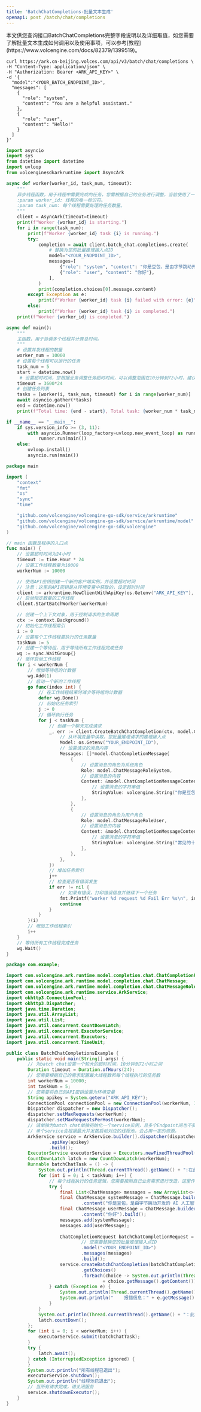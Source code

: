 ```yaml
---
title: 'BatchChatCompletions-批量文本生成'
openapi: post /batch/chat/completions
---
```

<Tip>
    本文供您查询接口BatchChatCompletions完整字段说明以及详细取值，如您需要了解批量文本生成如何调用以及使用事项，可以参考[教程](https://www.volcengine.com/docs/82379/1399519)。
</Tip>

<RequestExample>

```shell Curl
curl https://ark.cn-beijing.volces.com/api/v3/batch/chat/completions \
-H "Content-Type: application/json" \
-H "Authorization: Bearer <ARK_API_KEY>" \
-d '{
  "model":"<YOUR_BATCH_ENDPOINT_ID>",
  "messages": [
    {
      "role": "system",
      "content": "You are a helpful assistant."
    },
    {
      "role": "user",
      "content": "Hello!"
    }
  ]
}'
```

```python Python SDK
import asyncio
import sys
from datetime import datetime
import uvloop
from volcenginesdkarkruntime import AsyncArk

async def worker(worker_id, task_num, timeout):
    """
    异步线程函数，用于线程中需要完成的任务，您需根据自己的业务进行调整，当前使用了一个最简单的对话来代替任务。
    :param worker_id: 线程的唯一标识符。
    :param task_num: 每个线程需要处理的任务数量。
    """
    client = AsyncArk(timeout=timeout)
    print(f"Worker {worker_id} is starting.")
    for i in range(task_num):
        print(f"Worker {worker_id} task {i} is running.")
        try:
            completion = await client.batch_chat.completions.create(
                # 替换为您的批量推理接入点ID
                model="<YOUR_ENDPOINT_ID>",
                messages=[
                    {"role": "system", "content": "你是豆包，是由字节跳动开发的 AI 人工智能助手"},
                    {"role": "user", "content": "你好"},
                ],
            )
            print(completion.choices[0].message.content)
        except Exception as e:
            print(f"Worker {worker_id} task {i} failed with error: {e}")
        else:
            print(f"Worker {worker_id} task {i} is completed.")
    print(f"Worker {worker_id} is completed.")

async def main():
    """
    主函数，用于协调多个线程并计算总时间。
    """
    # 设置并发线程的数量
    worker_num = 10000
    # 设置每个线程可以运行的任务
    task_num = 5
    start = datetime.now()
     # 设置超时时间，您根据业务调整任务超时时间，可以调整范围在10分钟到72小时，建议尽量设置大些，保障任务能正常完成
    timeout = 3600*24 
    # 创建任务列表
    tasks = [worker(i, task_num, timeout) for i in range(worker_num)]
    await asyncio.gather(*tasks)
    end = datetime.now()
    print(f"Total time: {end - start}, Total task: {worker_num * task_num}")

if __name__ == "__main__":
    if sys.version_info >= (3, 11):
        with asyncio.Runner(loop_factory=uvloop.new_event_loop) as runner:
            runner.run(main())
    else:
        uvloop.install()
        asyncio.run(main())
```

```go Go SDK
package main

import (
    "context"
    "fmt"
    "os"
    "sync"
    "time"

    "github.com/volcengine/volcengine-go-sdk/service/arkruntime"
    "github.com/volcengine/volcengine-go-sdk/service/arkruntime/model"
    "github.com/volcengine/volcengine-go-sdk/volcengine"
)

// main 函数是程序的入口点
func main() {
    // 设置超时时间为24小时
    timeout := time.Hour * 24
    // 设置工作线程数量为10000
    workerNum := 10000

    // 使用API密钥创建一个新的客户端实例，并设置超时时间
    // 注意：这里的API密钥是从环境变量中获取的，设定超时时间
    client := arkruntime.NewClientWithApiKey(os.Getenv("ARK_API_KEY"), arkruntime.WithTimeout(timeout))
    // 启动指定数量的工作线程
    client.StartBatchWorker(workerNum)

    // 创建一个上下文对象，用于控制请求的生命周期
    ctx := context.Background()
    // 初始化工作线程索引
    i := 0
    // 设置每个工作线程要执行的任务数量
    taskNum := 5
    // 创建一个等待组，用于等待所有工作线程完成任务
    wg := sync.WaitGroup{}
    // 循环启动工作线程
    for i < workerNum {
        // 增加等待组的计数器
        wg.Add(1)
        // 启动一个新的工作线程
        go func(index int) {
            // 在工作线程结束时减少等待组的计数器
            defer wg.Done()
            // 初始化任务索引
            j := 0
            // 循环执行任务
            for j < taskNum {
                // 创建一个聊天完成请求
                _, err := client.CreateBatchChatCompletion(ctx, model.ChatCompletionRequest{
                    // 从环境变量中读取，您批量推理请求的推理接入点
                    Model: os.Getenv("YOUR_ENDPOINT_ID"),
                    // 设置请求的消息内容
                    Messages: []*model.ChatCompletionMessage{
                        {
                            // 设置消息的角色为系统角色
                            Role: model.ChatMessageRoleSystem,
                            // 设置消息的内容
                            Content: &model.ChatCompletionMessageContent{
                                // 设置消息的字符串值
                                StringValue: volcengine.String("你是豆包，是由字节跳动开发的 AI 人工智能助手"),
                            },
                        },
                        {
                            // 设置消息的角色为用户角色
                            Role: model.ChatMessageRoleUser,
                            // 设置消息的内容
                            Content: &model.ChatCompletionMessageContent{
                                // 设置消息的字符串值
                                StringValue: volcengine.String("常见的十字花科植物有哪些？"),
                            },
                        },
                    },
                })
                // 增加任务索引
                j++
                // 检查是否有错误发生
                if err != nil {
                    // 如果有错误，打印错误信息并继续下一个任务
                    fmt.Printf("worker %d request %d Fail Err %s\n", index, j, err)
                    continue
                }
            }
        }(i)
        // 增加工作线程索引
        i++
    }
    // 等待所有工作线程完成任务
    wg.Wait()
}
```


```java Java SDK
package com.example;

import com.volcengine.ark.runtime.model.completion.chat.ChatCompletionRequest;
import com.volcengine.ark.runtime.model.completion.chat.ChatMessage;
import com.volcengine.ark.runtime.model.completion.chat.ChatMessageRole;
import com.volcengine.ark.runtime.service.ArkService;
import okhttp3.ConnectionPool;
import okhttp3.Dispatcher;
import java.time.Duration;
import java.util.ArrayList;
import java.util.List;
import java.util.concurrent.CountDownLatch;
import java.util.concurrent.ExecutorService;
import java.util.concurrent.Executors;
import java.util.concurrent.TimeUnit;

public class BatchChatCompletionsExample {
    public static void main(String[] args) {
        // 为batch chat设置一个较大的超时时间，10分钟到72小时之间
        Duration timeout = Duration.ofHours(24);
        // 您需要根据自己的需求配置最大线程数和每个线程执行的任务数
        int workerNum = 10000;
        int taskNum = 5;
        // 您需要将自己的API密钥设置为环境变量
        String apikey = System.getenv("ARK_API_KEY");
        ConnectionPool connectionPool = new ConnectionPool(workerNum, 10, TimeUnit.MINUTES);
        Dispatcher dispatcher = new Dispatcher();
        dispatcher.setMaxRequests(workerNum);
        dispatcher.setMaxRequestsPerHost(workerNum);
        // 请单独为batch chat单独初始化一个service实例，且多个Endpoint间也不要复用同一个service实例，避免互相影响。
        // 单个service会根据最大并发数启动对应的线程池，会占用一定的资源。
        ArkService service = ArkService.builder().dispatcher(dispatcher).timeout(timeout).connectionPool(connectionPool)
                .apiKey(apikey)
                .build();
        ExecutorService executorService = Executors.newFixedThreadPool(workerNum);
        CountDownLatch latch = new CountDownLatch(workerNum);
        Runnable batchChatTask = () -> {
            System.out.println(Thread.currentThread().getName() + ":在此线程中执行任务");
            for (int i = 0; i < taskNum; i++) {
                // 每个线程执行的任务逻辑，您需要按照自己业务需求进行改造，这里作为示例，展示一个最简单对话的例子
                try {
                    final List<ChatMessage> messages = new ArrayList<>();
                    final ChatMessage systemMessage = ChatMessage.builder().role(ChatMessageRole.SYSTEM)
                            .content("你是豆包，是由字节跳动开发的 AI 人工智能助手").build();
                    final ChatMessage userMessage = ChatMessage.builder().role(ChatMessageRole.USER)
                            .content("你好").build();
                    messages.add(systemMessage);
                    messages.add(userMessage);
                    
                    ChatCompletionRequest batchChatCompletionRequest = ChatCompletionRequest.builder()
                            // 您需要替换您的批量推理接入点ID
                            .model("<YOUR_ENDPOINT_ID>")
                            .messages(messages)
                            .build();
                    service.createBatchChatCompletion(batchChatCompletionRequest)
                            .getChoices()
                            .forEach(choice -> System.out.println(Thread.currentThread().getName() + ":"
                                    + choice.getMessage().getContent()));
                } catch (Exception e) {
                    System.out.println(Thread.currentThread().getName() + "：请求" + i + "失败。");
                    System.out.println("    报错信息：" + e.getMessage());
                }
            }
            System.out.println(Thread.currentThread().getName() + "：此线程中任务完成。");
            latch.countDown();
        };
        for (int i = 0; i < workerNum; i++) {
            executorService.submit(batchChatTask);
        }
        try {
            latch.await();
        } catch (InterruptedException ignored) {
        }
        System.out.println("所有线程已退出");
        executorService.shutdown();
        System.out.println("线程池已退出");
        // 当所有请求完成，请关闭服务
        service.shutdownExecutor();
    }
}
```

</RequestExample>